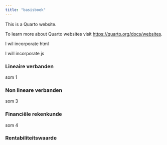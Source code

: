 ```yaml
---
title: "basisboek"
---
```


This is a Quarto website.

To learn more about Quarto websites visit <https://quarto.org/docs/websites>.

I wil incorporate html


I will incorporate js

### Lineaire verbanden

som 1

### Non lineare verbanden

som 3

### Financiële rekenkunde

som 4

### Rentabiliteitswaarde

